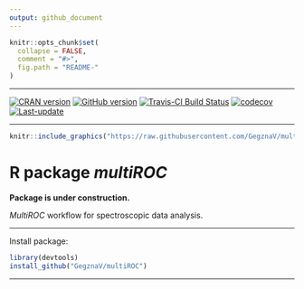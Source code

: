 ```yaml
---
output: github_document
---
```

<!-- README.md is generated from README.Rmd. Please edit that file -->
 
```r
knitr::opts_chunk$set(
  collapse = FALSE,
  comment = "#>",
  fig.path = "README-"
)
```

***

[![CRAN version](http://www.r-pkg.org/badges/version/multiROC)](http://cran.rstudio.com/web/packages/multiROC/index.html)
[![GitHub version](https://img.shields.io/badge/GitHub-v`r packageVersion("multiROC")`-brightgreen.svg)](https://github.com/GegznaV/multiROC)
[![Travis-CI Build Status](https://travis-ci.org/GegznaV/multiROC.png?branch=master)](https://travis-ci.org/GegznaV/multiROC)
[![codecov](https://codecov.io/gh/GegznaV/multiROC/branch/master/graph/badge.svg)](https://codecov.io/gh/GegznaV/multiROC)
[![Last-update](https://img.shields.io/badge/last%20update-`r gsub('-', '--', Sys.Date())`-yellowgreen.svg)](/commits/master)

***

 
```r
knitr::include_graphics("https://raw.githubusercontent.com/GegznaV/multiROC/master/docs/logo.png")
```
<!-- "https://raw.githubusercontent.com/GegznaV/multiROC/master/docs/logo.png" -->

R package _**multiROC**_ 
==========================================

**Package is under construction.**

*MultiROC* workflow for spectroscopic data analysis.

* * *

Install package:

```r
library(devtools)
install_github("GegznaV/multiROC")
```


* * *

 <p align="right"> </p>    


 

